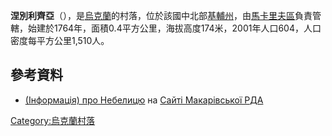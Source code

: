 {{coord|50|24|52|N|29|35|51|E|scale:30000|display=title}}

'''涅別利齊亞'''（{{lang-uk|Небелиця}}），是[[烏克蘭|烏克蘭]]的村落，位於該國中北部[[基輔州|基輔州]]，由[[馬卡里夫區|馬卡里夫區]]負責管轄，始建於1764年，面積0.4平方公里，海拔高度174米，2001年人口604，人口密度每平方公里1,510人。

==參考資料==
* [http://adm-makariv.gov.ua/index.php?option=com_content&view=article&id=239 (Інформація) про Небелицю] {{Wayback|url=http://adm-makariv.gov.ua/index.php?option=com_content&view=article&id=239 |date=20170228233423 }} на [https://web.archive.org/web/20150402000656/http://adm.makariv.org/ Сайті Макарівської РДА]

{{Ukraine-geo-stub}}
[[Category:烏克蘭村落|Category:烏克蘭村落]]